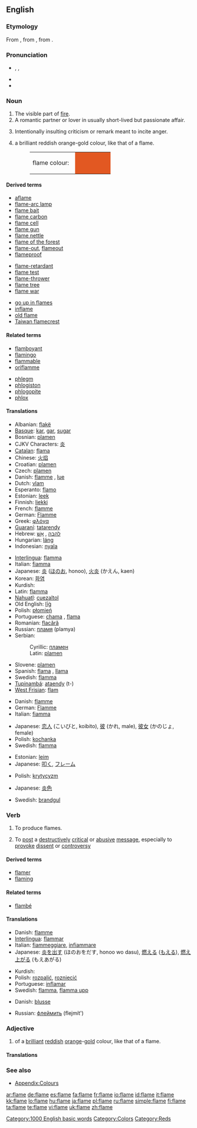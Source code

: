 ==English==

===Etymology===
From {{ME.}} {{term|flaumbe||lang=enm}}, from {{OF.}} {{term|flambe||lang=fro}}, from {{L.}} {{term|flamma||lang=la}}.

===Pronunciation===
* {{enPR|flām}}, {{IPA|/fleɪm/}}, {{SAMPA|/fleIm/}}
* {{audio|en-us-flame.ogg|Audio (US)}}
* {{rhymes|eɪm}}

===Noun===
{{en-noun}}

# The visible part of [[fire]].
# A romantic partner or lover in usually short-lived but passionate affair.
# {{internet}} Intentionally insulting criticism or remark meant to incite anger.
# {{colour}} a brilliant reddish orange-gold colour, like that of a flame.
#: <table><tr><td>flame colour: &nbsp;</td><td bgcolor="#E25822" width="80">&nbsp; </td></tr></table>

====Derived terms====
{{rel-top|Terms derived from the noun ''flame''}}
* [[aflame]]
* [[flame-arc lamp]]
* [[flame bait]]
* [[flame carbon]]
* [[flame cell]]
* [[flame gun]]
* [[flame nettle]]
* [[flame of the forest]]
* [[flame-out]], [[flameout]]
* [[flameproof]]
{{rel-mid}}
* [[flame-retardant]]
* [[flame test]]
* [[flame-thrower]]
* [[flame tree]]
* [[flame war]]
<!--from the adjective "flaming": * [[flaming sword]]-->
* [[go up in flames]]
* [[inflame]]
* [[old flame]]
* [[Taiwan flamecrest]]
{{rel-bottom}}

====Related terms====
{{rel-top|Terms related to the noun ''flame''}}
* [[flamboyant]]<!--from French "flamboyant", meaning "flaming"-->
* [[flamingo]]
* [[flammable]]<!--from Latin-->
* [[oriflamme]]<!--from Old French-->
{{rel-mid}}
* [[phlegm]]
* [[phlogiston]]
* [[phlogopite]]
* [[phlox]]
{{rel-bottom}}
<!--not etymologically related
===Related terms===
{{top3}}
* [[blaze]]
* [[chamiso]]
* [[coleus]]
* [[combustion]]
* [[fire]]
{{mid3}}
* [[flare]]
* [[incendiary]]
{{mid3}}
{{bottom}}
-->

====Translations====
{{trans-top|visible part of fire}}
* Albanian: [[flakë]] {{f}}
* [[Basque]]: [[kar]], [[gar]], [[su]][[gar]]
* Bosnian: [[plamen#Bosnian|plamen]] {{m}}
* CJKV Characters: [[炎]]
* [[Catalan]]: [[flama]] {{f}}
* Chinese: [[火焰]]
* Croatian: [[plamen]] {{m}}
* Czech: [[plamen#Czech|plamen]] {{m}}
* Danish: [[flamme]] {{c}}, [[lue]] {{c}}
* Dutch: [[vlam]] {{f}}
* Esperanto: [[flamo]]
* Estonian: [[leek]]
* Finnish: [[liekki]]
* French: [[flamme]] {{f}}
* German: [[Flamme]] {{f}}
* Greek: [[φλόγα]] {{f}}
* [[Guaraní]]: [[tata]][[rendy]]
* Hebrew: [[להבה]] {{f}}, [[אש|אֵשׁ]] {{f}}
* Hungarian: [[láng]]
* Indonesian: [[nyala]]
{{trans-mid}}
* [[Interlingua]]: [[flamma]]
* Italian: [[fiamma]] {{f}}
* Japanese: [[炎]] ([[ほのお]], honoo), [[火炎]] (かえん, kaen)
* Korean: [[화염]]
* Kurdish: {{KUchar|[[بڵێسه‌]]}}
* Latin: [[flamma]] {{f}}
* [[Nahuatl]]: [[cuezaltol]]
* Old English: [[lig|līġ]]
* Polish: [[płomień]] {{m}}
* Portuguese: [[chama]] {{f}}, [[flama]] {{f}}
* Romanian: [[flacără]] {{f}}
* Russian: [[пламя]] {{n}} (plamya)
* Serbian:
*: Cyrillic: [[пламен#Serbian|пламен]] {{m}}
*: Latin: [[plamen#Serbian|plamen]] {{m}}
* Slovene: [[plamen]] {{m}}
* Spanish: [[flama]] {{f}}, [[llama]]
* Swedish: [[flamma]] {{c}}
* [[Tupinambá]]: [[ataendy]] (t-)
* [[West Frisian]]: [[flam]]
{{trans-bottom}}

{{trans-top|romantic partner}}
* Danish: [[flamme]] {{c}}
* German: [[Flamme]] {{f}}
* Italian: [[fiamma]] {{f}}
{{trans-mid}}
* Japanese: [[恋人]] (こいびと, koibito), [[彼]] (かれ, male), [[彼女]] (かのじょ, female)
* Polish: [[kochanka]] {{f}}
* Swedish: [[flamma]] {{c}}
{{trans-bottom}}

{{trans-top|criticism}}
* Estonian: [[leim]]
* Japanese: [[叩く]], [[フレーム]]
{{trans-mid}}
* Polish: [[krytycyzm]] {{m}}
{{trans-bottom}}

{{trans-top|colour}}
* Japanese: [[炎色]]
{{trans-mid}}
* Swedish: [[brandgul]]
{{trans-bottom}}

===Verb===
{{en-verb|flam|ing}}

# To produce flames.
# {{internet}} To [[post]] a [[destructively]] [[critical]] or [[abusive]] [[message]], especially to [[provoke]] [[dissent]] or [[controversy]]

====Derived terms====
* [[flamer]]
* [[flaming]]

====Related terms====
* [[flambé]]<!--from French-->

====Translations====
{{trans-top|make fire}}
* Danish: [[flamme]]
* [[Interlingua]]: [[flammar]]
* Italian: [[fiammeggiare]], [[infiammare]]
* Japanese: [[炎]]を[[出す]] (ほのおをだす, honoo wo dasu), [[燃える]] ([[もえる]]), [[燃え上がる]] (もえあがる)
{{trans-mid}}
* Kurdish: {{KUchar|[[ئاگرگرتن]]}}
* Polish: [[rozpalić]], [[rozniecić]]
* Portuguese: [[inflamar]]
* Swedish: [[flamma]], [[flamma upp]]
{{trans-bottom}}

{{trans-top|post a critical or abusive message on the Internet}}
* Danish: [[blusse]]
{{trans-mid}}
* Russian: [[флеймить]] (flejmít')
{{trans-bottom}}

===Adjective===
{{en-adj-notcomp}}

# {{colour}} of a [[brilliant]] [[reddish]] [[orange]]-[[gold]] colour, like that of a flame.

====Translations====
{{trans-top|colour}}
{{trans-mid}}
{{trans-bottom}}

===See also===
* [[Appendix:Colours]]

[[Category:1000 English basic words]]
[[Category:Colors]]
[[Category:Reds]]

[[ar:flame]]
[[de:flame]]
[[es:flame]]
[[fa:flame]]
[[fr:flame]]
[[io:flame]]
[[id:flame]]
[[it:flame]]
[[kk:flame]]
[[lo:flame]]
[[hu:flame]]
[[ja:flame]]
[[pl:flame]]
[[ru:flame]]
[[simple:flame]]
[[fi:flame]]
[[ta:flame]]
[[te:flame]]
[[vi:flame]]
[[uk:flame]]
[[zh:flame]]
